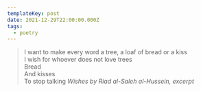 ```yaml
---
templateKey: post
date: 2021-12-29T22:00:00.000Z
tags:
  - poetry
---
```

> I want to make every word a tree, a loaf of bread or a kiss<br/>
> I wish for whoever does not love trees<br/>
> Bread<br/>
> And kisses<br/>
> To stop talking
> <cite>Wishes by Riad al-Saleh al-Hussein, excerpt</cite>

